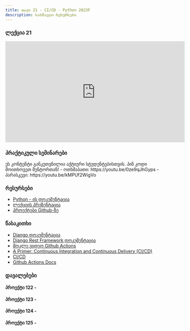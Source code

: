 ```yaml
---
title: თავი 21 - CI/CD - Python 2023F
description: სასწავლო რესურსები
---
```


### ლექცია 21
<iframe width="560" height="315" src="https://www.youtube.com/embed/xSrjnjts3iM" title="YouTube video player" frameBorder="0" allow="accelerometer; autoplay; clipboard-write; encrypted-media; gyroscope; picture-in-picture; web-share" allowFullScreen></iframe>

### პრაქტიკული სემინარები

<Card>
<PinCodeProtectedContent>
    <Locked>
        ეს კონტენტი განკუთვნილია აქტიური სტუდენტებისთვის.
        პინ კოდი მოითხოვეთ მენტორთან!
    </Locked>
    <Unlocked>
        - ოთხშაბათი: https://youtu.be/0ze9qJhGyps
        - პარასკევი: https://youtu.be/kMPUf2WigVo
    </Unlocked>
</PinCodeProtectedContent>
</Card>

### რესურსები
- [Python - ის დოკუმენტაცია](https://docs.python.org/3/library/)
- [ლექციის პრეზენტაცია](https://docs.google.com/presentation/d/1OtHTAitbnBRez5gVc3PyNMj5XnKaCQ3nLhLZQkfpJyA/edit?usp=sharing)
- [პროექტები Github-ზე](https://github.com/GiorgiTarsaidze/2023F_python_django)

### წასაკითხი
- [Django დოკუმენტაცია](https://docs.djangoproject.com/en/4.2/)
- [Django Rest Framework დოკუმენტაცია](https://www.django-rest-framework.org/)
- [მოკლე ვიდეო Github Actions](https://www.youtube.com/watch?v=nyKZTKQS_EQ)
- [A Primer: Continuous Integration and Continuous Delivery (CI/CD)](https://thenewstack.io/a-primer-continuous-integration-and-continuous-delivery-ci-cd/)
- [CI/CD](https://thenewstack.io/ci-cd/)
- [Github Actions Docs](https://docs.github.com/en/actions)

### დავალებები

#### პროექტი 122 - 


#### პროექტი 123 - 


#### პროექტი 124 - 


#### პროექტი 125 - 